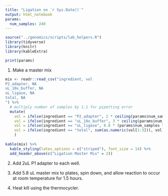 ```yaml
---
title: "Ligation on `r Sys.Date()`"
output: html_notebook
params:
  num_samples: 240
---
```

```r
source("../genomics/scripts/lab_helpers.R")
library(tidyverse)
library(knitr)
library(kableExtra)

print(params)
```



1.  Make a master mix
```r
mix <- readr::read_csv("ingredient, vol
P2_adapter, NA
uL_10x_buffer, NA
uL_ligase, NA
total, NA
") %>% 
  # multiply number of samples by 1.1 for pipetting error
  mutate(
    vol = ifelse(ingredient == "P2_adapter", 2 * ceiling(params$num_samples * 1.1), vol),
    vol = ifelse(ingredient == "uL_10x_buffer", 3 * ceiling(params$num_samples * 1.1), vol),
    vol = ifelse(ingredient == "uL_ligase", 0.8 * (params$num_samples * 1.1), vol), 
    vol = ifelse(ingredient == "total", sum(as.numeric(vol[1:3])), vol)
    )
 
kable(mix) %>%
  kable_styling(latex_options = c("striped"), font_size = 14) %>%
  add_header_above(c("Ligation Master Mix" = 2))
```
2. Add 2uL P1 adapter to each well.  

3. Add 5.8 uL master mix to plates, spin down, and allow reaction to occur at room temperature for 1.5 hours.  

4. Heat kill using the thermocycler.
